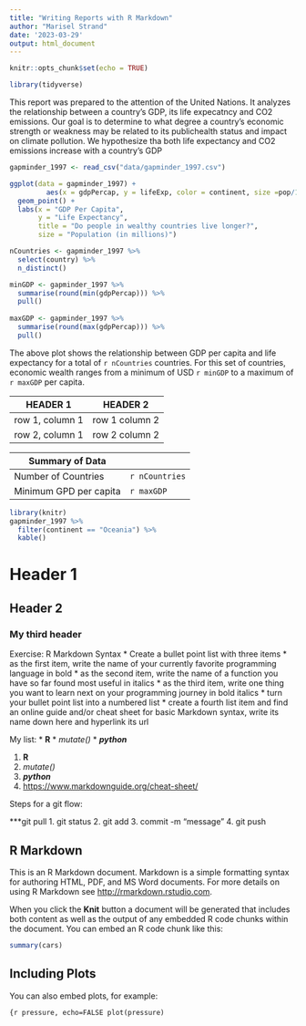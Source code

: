 ```yaml
---
title: "Writing Reports with R Markdown"
author: "Marisel Strand"
date: '2023-03-29'
output: html_document
---
```


```r
knitr::opts_chunk$set(echo = TRUE)
```

```r
library(tidyverse)
```


This report was prepared to the attention of the United Nations. It analyzes the relationship between a country's GDP, its life expecatncy and CO2 emissions. Our goal is to determine to what degree a country's economic strength or weakness may be related to its publichealth status and impact on climate pollution. We hypothesize tha both life expectancy and CO2 emissions increase with a country's GDP

```r
gapminder_1997 <- read_csv("data/gapminder_1997.csv")
```
```r
ggplot(data = gapminder_1997) +
         aes(x = gdpPercap, y = lifeExp, color = continent, size =pop/1000000) +
  geom_point() +
  labs(x = "GDP Per Capita",
       y = "Life Expectancy",
       title = "Do people in wealthy countries live longer?",
       size = "Population (in millions)")
```


```r
nCountries <- gapminder_1997 %>%
  select(country) %>%
  n_distinct()

minGDP <- gapminder_1997 %>%
  summarise(round(min(gdpPercap))) %>%
  pull()
  
maxGDP <- gapminder_1997 %>%
  summarise(round(max(gdpPercap))) %>%
  pull()

```



The above plot shows the relationship between GDP per capita and life expectancy for a total of `r nCountries` countries. For this set of countries, economic wealth ranges from a minimum of USD `r minGDP` to a maximum of `r maxGDP` per capita.

|HEADER 1|HEADER 2
|--------|--------|
|row 1, column 1|row 1 column 2|
|row 2, column 1|row 2 column 2|

|Summary of Data|
|--------|--------|
|Number of Countries|`r nCountries`|
|Minimum GPD per capita|`r maxGDP`|

```r
library(knitr)
gapminder_1997 %>%
  filter(continent == "Oceania") %>%
  kable()
```



# Header 1
## Header 2
### My third header

Exercise: R Markdown Syntax
* Create a bullet point list with three items
* as the first item, write the name of your currently favorite programming language in bold
* as the second item, write the name of a function you have so far found most useful in italics
* as the third item, write one thing you want to learn next on your programming journey in bold italics
* turn your bullet point list into a numbered list
* create a fourth list item and find an online guide and/or cheat sheet for basic Markdown syntax, write its name down here and hyperlink its url

My list:
* **R**
* *mutate()*
* ***python***

1. **R**
2. *mutate()*
3. ***python***
4. [https://www.markdownguide.org/cheat-sheet/](Great Markdown Guide)


Steps for a git flow:

***git pull
1. git status
2. git add
3. commit -m "message"
4. git push





## R Markdown

This is an R Markdown document. Markdown is a simple formatting syntax for authoring HTML, PDF, and MS Word documents. For more details on using R Markdown see <http://rmarkdown.rstudio.com>.

When you click the **Knit** button a document will be generated that includes both content as well as the output of any embedded R code chunks within the document. You can embed an R code chunk like this:

```r
summary(cars)
```

## Including Plots

You can also embed plots, for example:

```{r pressure, echo=FALSE
plot(pressure)
```







